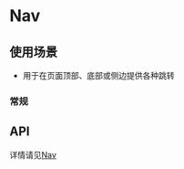 

<Meta of={NavStories} />

# Nav
## 使用场景

- 用于在页面顶部、底部或侧边提供各种跳转

### 常规

<Canvas of={NavStories.Basic}/>

## API
详情请见<a href="https://react-bootstrap.github.io/docs/components/navs/#nav">Nav</a>